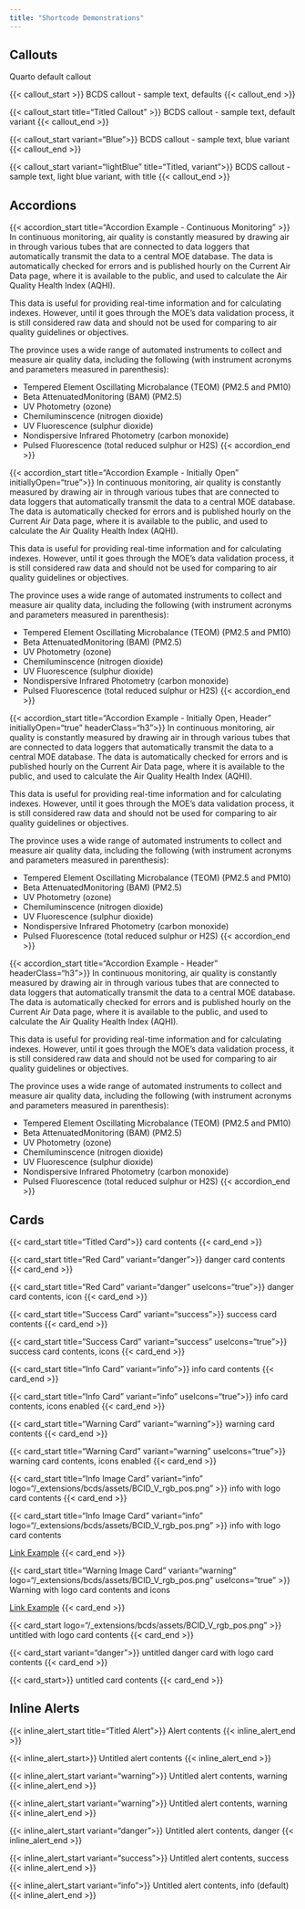 ```yaml
---
title: "Shortcode Demonstrations"
---
```


## Callouts

::: {.callout-note}
Quarto default callout
:::

{{< callout_start >}}
BCDS callout - sample text, defaults
{{< callout_end >}}

{{< callout_start title="Titled Callout" >}}
BCDS callout - sample text, default variant
{{< callout_end >}}

{{< callout_start variant="Blue">}}
BCDS callout - sample text, blue variant
{{< callout_end >}}

{{< callout_start variant="lightBlue" title="Titled, variant">}}
BCDS callout - sample text, light blue variant, with title
{{< callout_end >}}

## Accordions

{{< accordion_start title="Accordion Example - Continuous Monitoring" >}}
In continuous monitoring, air quality is constantly measured by drawing air in through various tubes that are connected to data loggers that automatically transmit the data to a central MOE database. The data is automatically checked for errors and is published hourly on the Current Air Data page, where it is available to the public, and used to calculate the Air Quality Health Index (AQHI).

This data is useful for providing real-time information and for calculating indexes. However, until it goes through the MOE's data validation process, it is still considered raw data and should not be used for comparing to air quality guidelines or objectives.

The province uses a wide range of automated instruments to collect and measure air quality data, including the following (with instrument acronyms and parameters measured in parenthesis):

-   Tempered Element Oscillating Microbalance (TEOM) (PM2.5 and PM10)
-   Beta AttenuatedMonitoring (BAM) (PM2.5)
-   UV Photometry (ozone)
-   Chemiluminscence (nitrogen dioxide)
-   UV Fluorescence (sulphur dioxide)
-   Nondispersive Infrared Photometry (carbon monoxide)
-   Pulsed Fluorescence (total reduced sulphur or H2S)
{{< accordion_end >}}

{{< accordion_start title="Accordion Example - Initially Open" initiallyOpen="true">}}
In continuous monitoring, air quality is constantly measured by drawing air in through various tubes that are connected to data loggers that automatically transmit the data to a central MOE database. The data is automatically checked for errors and is published hourly on the Current Air Data page, where it is available to the public, and used to calculate the Air Quality Health Index (AQHI).

This data is useful for providing real-time information and for calculating indexes. However, until it goes through the MOE's data validation process, it is still considered raw data and should not be used for comparing to air quality guidelines or objectives.

The province uses a wide range of automated instruments to collect and measure air quality data, including the following (with instrument acronyms and parameters measured in parenthesis):

-   Tempered Element Oscillating Microbalance (TEOM) (PM2.5 and PM10)
-   Beta AttenuatedMonitoring (BAM) (PM2.5)
-   UV Photometry (ozone)
-   Chemiluminscence (nitrogen dioxide)
-   UV Fluorescence (sulphur dioxide)
-   Nondispersive Infrared Photometry (carbon monoxide)
-   Pulsed Fluorescence (total reduced sulphur or H2S)
{{< accordion_end >}}

{{< accordion_start title="Accordion Example - Initially Open, Header" initiallyOpen="true" headerClass="h3">}}
In continuous monitoring, air quality is constantly measured by drawing air in through various tubes that are connected to data loggers that automatically transmit the data to a central MOE database. The data is automatically checked for errors and is published hourly on the Current Air Data page, where it is available to the public, and used to calculate the Air Quality Health Index (AQHI).

This data is useful for providing real-time information and for calculating indexes. However, until it goes through the MOE's data validation process, it is still considered raw data and should not be used for comparing to air quality guidelines or objectives.

The province uses a wide range of automated instruments to collect and measure air quality data, including the following (with instrument acronyms and parameters measured in parenthesis):

-   Tempered Element Oscillating Microbalance (TEOM) (PM2.5 and PM10)
-   Beta AttenuatedMonitoring (BAM) (PM2.5)
-   UV Photometry (ozone)
-   Chemiluminscence (nitrogen dioxide)
-   UV Fluorescence (sulphur dioxide)
-   Nondispersive Infrared Photometry (carbon monoxide)
-   Pulsed Fluorescence (total reduced sulphur or H2S)
{{< accordion_end >}}


{{< accordion_start title="Accordion Example - Header" headerClass="h3">}}
In continuous monitoring, air quality is constantly measured by drawing air in through various tubes that are connected to data loggers that automatically transmit the data to a central MOE database. The data is automatically checked for errors and is published hourly on the Current Air Data page, where it is available to the public, and used to calculate the Air Quality Health Index (AQHI).

This data is useful for providing real-time information and for calculating indexes. However, until it goes through the MOE's data validation process, it is still considered raw data and should not be used for comparing to air quality guidelines or objectives.

The province uses a wide range of automated instruments to collect and measure air quality data, including the following (with instrument acronyms and parameters measured in parenthesis):

-   Tempered Element Oscillating Microbalance (TEOM) (PM2.5 and PM10)
-   Beta AttenuatedMonitoring (BAM) (PM2.5)
-   UV Photometry (ozone)
-   Chemiluminscence (nitrogen dioxide)
-   UV Fluorescence (sulphur dioxide)
-   Nondispersive Infrared Photometry (carbon monoxide)
-   Pulsed Fluorescence (total reduced sulphur or H2S)
{{< accordion_end >}}


## Cards

{{< card_start title="Titled Card">}}
card contents
{{< card_end >}}

{{< card_start title="Red Card" variant="danger">}}
danger card contents
{{< card_end >}}

{{< card_start title="Red Card" variant="danger" useIcons="true">}}
danger card contents, icon
{{< card_end >}}

{{< card_start title="Success Card" variant="success">}}
success card contents
{{< card_end >}}

{{< card_start title="Success Card" variant="success" useIcons="true">}}
success card contents, icons
{{< card_end >}}

{{< card_start title="Info Card" variant="info">}}
info card contents
{{< card_end >}}

{{< card_start title="Info Card" variant="info" useIcons="true">}}
info card contents, icons enabled
{{< card_end >}}

{{< card_start title="Warning Card" variant="warning">}}
warning card contents
{{< card_end >}}

{{< card_start title="Warning Card" variant="warning" useIcons="true">}}
warning card contents, icons enabled
{{< card_end >}}


{{< card_start title="Info Image Card" variant="info" logo="/_extensions/bcds/assets/BCID_V_rgb_pos.png" >}}
info with logo card contents
{{< card_end >}}

{{< card_start title="Info Image Card" variant="info" logo="/_extensions/bcds/assets/BCID_V_rgb_pos.png" >}}
info with logo card contents

[Link Example](https://github.com/bcgov/nr-epd-aq-statements/)
{{< card_end >}}

{{< card_start title="Warning Image Card" variant="warning" logo="/_extensions/bcds/assets/BCID_V_rgb_pos.png" useIcons="true" >}}
Warning with logo card contents and icons

[Link Example](https://github.com/bcgov/nr-epd-aq-statements/)
{{< card_end >}}

{{< card_start logo="/_extensions/bcds/assets/BCID_V_rgb_pos.png" >}}
untitled with logo card contents
{{< card_end >}}

{{< card_start variant="danger">}}
untitled danger card with logo card contents
{{< card_end >}}

{{< card_start>}}
untitled card contents
{{< card_end >}}

## Inline Alerts

{{< inline_alert_start title="Titled Alert">}}
Alert contents
{{< inline_alert_end >}}

{{< inline_alert_start>}}
Untitled alert contents
{{< inline_alert_end >}}

{{< inline_alert_start variant="warning">}}
Untitled alert contents, warning
{{< inline_alert_end >}}

{{< inline_alert_start variant="warning">}}
Untitled alert contents, warning
{{< inline_alert_end >}}

{{< inline_alert_start variant="danger">}}
Untitled alert contents, danger
{{< inline_alert_end >}}

{{< inline_alert_start variant="success">}}
Untitled alert contents, success
{{< inline_alert_end >}}

{{< inline_alert_start variant="info">}}
Untitled alert contents, info (default)
{{< inline_alert_end >}}
